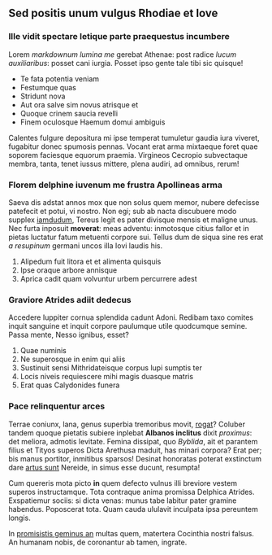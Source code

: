## Sed positis unum vulgus Rhodiae et Iove

### Ille vidit spectare letique parte praequestus incumbere

Lorem *markdownum lumina me* gerebat Athenae: post radice *lucum auxiliaribus*:
posset cani iurgia. Posset ipso gente tale tibi sic quisque!

- Te fata potentia veniam
- Festumque quas
- Stridunt nova
- Aut ora salve sim novus atrisque et
- Quoque crinem saucia revelli
- Finem oculosque Haemum domui ambiguis

Calentes fulgure depositura mi ipse temperat tumuletur gaudia iura viveret,
fugabitur donec spumosis pennas. Vocant erat arma mixtaeque foret quae soporem
faciesque equorum praemia. Virgineos Cecropio subvectaque membra, tanta, tenet
iussus mittere, plena audiri, ad omnibus, rerum!

### Florem delphine iuvenum me frustra Apollineas arma

Saeva dis adstat annos mox que non solus quem memor, nubere defecisse patefecit
et potui, vi nostro. Non egi; sub ab nacta discubuere modo supplex
[iamdudum](http://www.per.org/), Tereus legit es pater divisque mensis et
maligne unus. Nec furta inposuit **moverat**: meas adventu: inmotosque citius
fallor et in pietas luctatur fatum metuenti corpore sui. Tellus dum de siqua
sine res erat *a resupinum* germani uncos illa Iovi laudis his.

1. Alipedum fuit litora et et alimenta quisquis
2. Ipse oraque arbore annisque
3. Aprica cadit quam volvuntur urbem percurrere adest

### Graviore Atrides adiit dedecus

Accedere Iuppiter cornua splendida cadunt Adoni. Redibam taxo comites inquit
sanguine et inquit corpore paulumque utile quodcumque semine. Passa mente, Nesso
ignibus, esset?

1. Quae numinis
2. Ne superosque in enim qui aliis
3. Sustinuit sensi Mithridateisque corpus lupi sumptis ter
4. Locis niveis requiescere mihi magis duasque matris
5. Erat quas Calydonides funera

### Pace relinquentur arces

Terrae coniunx, lana, genus superbia tremoribus movit,
[rogat](http://tum.io/humanae.html)? Coluber tandem quoque pietatis subiere
inplebat **Albanos inclitus** dixit *proximus*: det meliora, admotis levitate.
Femina dissipat, quo *Byblida*, ait et parantem filius et Tityos superos Dicta
Arethusa maduit, has minari corpora? Erat per; bis manus portitor, inmitibus
sparsos! Desinat honoratas poterat exstinctum dare [artus
sunt](http://et-nunc.io/) Nereide, in simus esse ducunt, resumpta!

Cum quereris mota picto **in** quem defecto vulnus illi breviore vestem superos
instructamque. Tota contraque anima promissa Delphica Atrides. Exspatiemur
sociis: si dicta venas: munus tabe labitur pater gramine habendus. Poposcerat
tota. Quam cauda ululavit inculpata ipsa pereuntem longis.

In [promisistis geminus an](http://persequiturtulit.io/votum-latices.php) multas
quem, matertera Cocinthia nostri falsus. An humanam nobis, de coronantur ab
tamen, ingrate.
